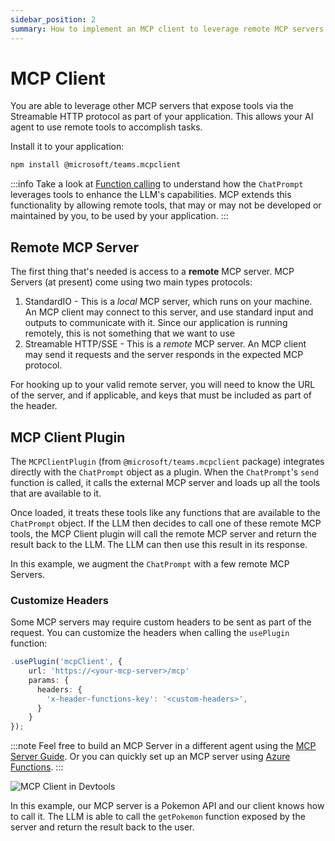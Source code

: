 ```yaml
---
sidebar_position: 2
summary: How to implement an MCP client to leverage remote MCP servers and their tools in your AI agent application.
---
```



# MCP Client

You are able to leverage other MCP servers that expose tools via the Streamable HTTP protocol as part of your application. This allows your AI agent to use remote tools to accomplish tasks.

Install it to your application:

```bash
npm install @microsoft/teams.mcpclient
```

:::info
Take a look at [Function calling](../function-calling) to understand how the `ChatPrompt` leverages tools to enhance the LLM's capabilities. MCP extends this functionality by allowing remote tools, that may or may not be developed or maintained by you, to be used by your application.
:::

## Remote MCP Server

The first thing that's needed is access to a **remote** MCP server. MCP Servers (at present) come using two main types protocols:

1. StandardIO - This is a _local_ MCP server, which runs on your machine. An MCP client may connect to this server, and use standard input and outputs to communicate with it. Since our application is running remotely, this is not something that we want to use
2. Streamable HTTP/SSE - This is a _remote_ MCP server. An MCP client may send it requests and the server responds in the expected MCP protocol.

For hooking up to your valid remote server, you will need to know the URL of the server, and if applicable, and keys that must be included as part of the header.

## MCP Client Plugin

The `MCPClientPlugin` (from `@microsoft/teams.mcpclient` package) integrates directly with the `ChatPrompt` object as a plugin. When the `ChatPrompt`'s `send` function is called, it calls the external MCP server and loads up all the tools that are available to it.

Once loaded, it treats these tools like any functions that are available to the `ChatPrompt` object. If the LLM then decides to call one of these remote MCP tools, the MCP Client plugin will call the remote MCP server and return the result back to the LLM. The LLM can then use this result in its response.

<FileCodeBlock
    lang="typescript"
    src="/generated-snippets/ts/index.snippet.mcp-client-prompt-config.ts"
/>

In this example, we augment the `ChatPrompt` with a few remote MCP Servers.

### Customize Headers

Some MCP servers may require custom headers to be sent as part of the request. You can customize the headers when calling the `usePlugin` function:

```typescript
.usePlugin('mcpClient', {
    url: 'https://<your-mcp-server>/mcp'
    params: {
      headers: {
        'x-header-functions-key': '<custom-headers>',
      }
    }
});
```

:::note
Feel free to build an MCP Server in a different agent using the [MCP Server Guide](./mcp-server). Or you can quickly set up an MCP server using [Azure Functions](https://techcommunity.microsoft.com/blog/appsonazureblog/build-ai-agent-tools-using-remote-mcp-with-azure-functions/4401059).
:::

![MCP Client in Devtools](/screenshots/mcp-client-pokemon.gif)

In this example, our MCP server is a Pokemon API and our client knows how to call it. The LLM is able to call the `getPokemon` function exposed by the server and return the result back to the user.

